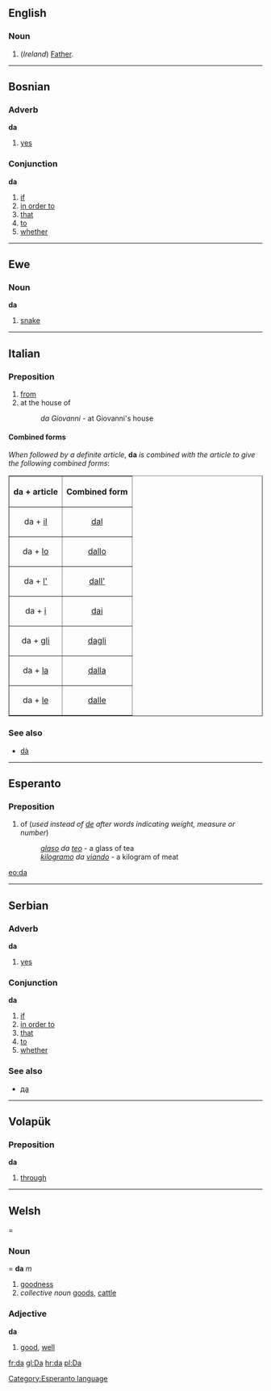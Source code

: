 ==English==
===Noun===
#(''Ireland'') [[Father]].

----
==Bosnian==
===Adverb===
'''da'''

#[[yes]]

===Conjunction===
'''da'''

#[[if]]
#[[in order to]]
#[[that]]
#[[to]]
#[[whether]]

----
==Ewe==
===Noun===
'''da'''

#[[snake]]

----
==Italian==
===Preposition===

#[[from]]
#at the house of
#:''da Giovanni'' - at Giovanni's house

====Combined forms====
''When followed by a definite article'', '''da''' ''is combined with the article to give the following combined forms'':

<table border="1" align="center" cellpadding="5">
<tr><th>da + article<th>Combined form</tr>
<tr><td align="center">da + [[il#Italian|il]]<td align="center">[[dal#Italian|dal]]</tr>
<tr><td align="center">da + [[lo#Italian|lo]]<td align="center">[[dallo]]</tr>
<tr><td align="center">da + [[l'#Italian|l']]<td align="center">[[dall']]</tr>
<tr><td align="center">da + [[i#Italian|i]]<td align="center">[[dai#Italian|dai]]</tr>
<tr><td align="center">da + [[gli]]<td align="center">[[dagli]]</tr>
<tr><td align="center">da + [[la#Italian|la]]<td align="center">[[dalla#Italian|dalla]]</tr>
<tr><td align="center">da + [[le#Italian|le]]<td align="center">[[dalle]]</tr>
</table>

===See also===
*[[dare#Italian|dà]]

----
==Esperanto==
===Preposition===
#of (''used instead of [[de]] after words indicating weight, measure or number'')
#:''[[glaso]] da [[teo]]'' - a glass of tea
#:''[[kilogramo]] da [[viando]]'' - a kilogram of meat

[[eo:da]]
[[Category:Esperanto language]]

{{Universala Vortaro}}
----
==Serbian==
===Adverb===
'''da'''

#[[yes]]

===Conjunction===
'''da'''

#[[if]]
#[[in order to]]
#[[that]]
#[[to]]
#[[whether]]

===See also===
*[[да]]

----
==Volapük==
===Preposition===
'''da'''

#[[through]]

----
==Welsh===
===Noun====
'''da''' ''m''
# [[goodness]]
# ''collective noun'' [[goods]], [[cattle]]

===Adjective===
'''da'''
# [[good]], [[well]]

[[fr:da]]
[[gl:Da]]
[[hr:da]]
[[pl:Da]]